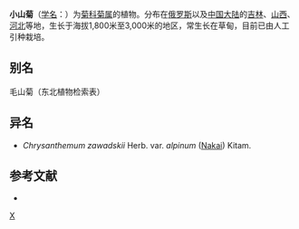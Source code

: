 {{Speciesbox 
| genus = Dendranthema
| species = oreastrum
| authority = (Hance) Ling
}}

'''小山菊'''（[[学名|学名]]：{{lang|la|''Dendranthema oreastrum''}}）为[[菊科|菊科]][[菊属|菊属]]的植物。分布在[[俄罗斯|俄罗斯]]以及[[中国大陆|中国大陆]]的[[吉林|吉林]]、[[山西|山西]]、[[河北|河北]]等地，生长于海拔1,800米至3,000米的地区，常生长在草甸，目前已由人工引种栽培。

== 别名 ==
毛山菊（东北植物检索表）

== 异名 ==
* ''Chrysanthemum zawadskii'' Herb. var. ''alpinum'' ([[中井猛之进|Nakai]]) Kitam.

== 参考文献 ==
<div class="references-small">
* {{cite web| url =http://www.bioinfo.cn/db05/KmzwSpecies.php?action=view&id=4698| title =小山菊| work =《中国高等植物数据库全库》| publisher =中国科学院微生物研究所| author =昆明植物研究所| accessdate =2009-02-24| deadurl =yes| archiveurl =https://web.archive.org/web/20160305023633/http://www.bioinfo.cn/db05/KmzwSpecies.php?action=view&id=4698| archivedate =2016-03-05}}
</div>

{{Compositae}}
{{Taxonbar|from=Q10958802}}

[[Category:菊属|X]]


{{植物小作品}}